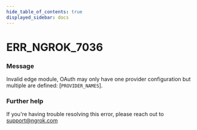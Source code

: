 ```yaml
---
hide_table_of_contents: true
displayed_sidebar: docs
---
```



# ERR_NGROK_7036

### Message

Invalid edge module, OAuth may only have one provider configuration but multiple are defined: [`PROVIDER_NAMES`].

<ErrorDetails error="err_ngrok_7036" />

### Further help

If you're having trouble resolving this error, please reach out to [support@ngrok.com](mailto:support@ngrok.com?subject=Help%20with%20ERR_NGROK_7036)

